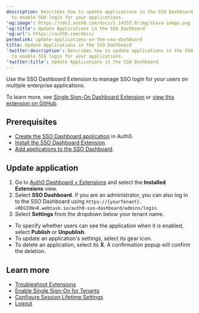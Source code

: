 ```yaml
---
description: Describes how to update applications in the SSO Dashboard Extension
  to enable SSO login for your applications.
'og:image': https://cdn2.auth0.com/docs/1.14553.0/img/share-image.png
'og:title': Update Applications in the SSO Dashboard
'og:url': https://auth0.com/docs/
permalink: update-applications-on-the-sso-dashboard
title: Update Applications in the SSO Dashboard
'twitter:description': Describes how to update applications in the SSO Dashboard Extension
  to enable SSO login for your applications.
'twitter:title': Update Applications in the SSO Dashboard
---
```

Use the SSO Dashboard Extension to manage <Tooltip tip="Single Sign-On (SSO): Service that, after a user logs into one applicaton, automatically logs that user in to other applications." cta="View Glossary" href="/glossary?term=SSO">SSO</Tooltip> login for your users on multiple enterprise applications.

To learn more, see [Single Sign-On Dashboard Extension](/customize/extensions/single-sign-on-dashboard-extension) or [view this extension on GitHub](https://github.com/auth0-extensions/auth0-sso-dashboard-extension).

## Prerequisites

* [Create the SSO Dashboard application](/customize/extensions/single-sign-on-dashboard-extension/create-sso-dashboard-application) in Auth0.
* [Install the SSO Dashboard Extension](/customize/extensions/single-sign-on-dashboard-extension/install-sso-dashboard-extension).
* [Add applications to the SSO Dashboard](/customize/extensions/single-sign-on-dashboard-extension/add-applications-to-the-sso-dashboard).

## Update application

1. Go to [Auth0 Dashboard > Extensions](https://manage.auth0.com/#/extensions) and select the **Installed Extensions** view.
2. Select **SSO Dashboard**.
   If you are an administrator, you can also log in to the SSO Dashboard using `https://{yourTenant}.<REGION>8.webtask.io/auth0-sso-dashboard/admins/login`.
3. Select **Settings** from the dropdown below your tenant name.

* To specify whether users can see the application when it is enabled, select **Publish** or **Unpublish**.
* To update an application's settings, select its gear icon.
* To delete an application, select its **X**. A confirmation popup will confirm the deletion.

## Learn more

* [Troubleshoot Extensions](/troubleshoot/integration-extensibility-issues/troubleshoot-extensions)
* [Enable Single Sign-On for Tenants](/get-started/tenant-settings/enable-sso-for-legacy-tenants)
* [Configure Session Lifetime Settings](/manage-users/sessions/configure-session-lifetime-settings)
* [Logout](/authenticate/login/logout)